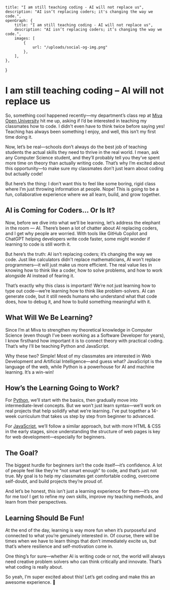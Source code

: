	title: "I am still teaching coding - AI will not replace us",
	description: "AI isn’t replacing coders; it's changing the way we code.",
	openGraph: {
		title: "I am still teaching coding - AI will not replace us",
		description: "AI isn’t replacing coders; it’s changing the way we code.",
		images: [
			{
				url: "/uploads/social-og-img.png"
			},
		],
	},
}

# I am still teaching coding – AI will not replace us

So, something cool happened recently—my department’s class rep at [Miva Open University](https://miva.university/) hit me up, asking if I’d be interested in teaching my classmates how to code.
I didn't even have to think twice before saying yes! Teaching has always been something I enjoy, and well, this isn’t my first time doing it.

Now, let’s be real—schools don’t always do the best job of teaching students the actual skills they need to thrive in the real world. I mean, ask any Computer Science student,
and they’ll probably tell you they’ve spent more time on theory than actually writing code. That’s why I’m excited about this opportunity—to make sure my classmates don’t just
learn about coding but actually code!

But here’s the thing: I don’t want this to feel like some boring, rigid class where I’m just throwing information at people. Nope! This is going to be a fun, collaborative
experience where we all learn, build, and grow together.

## AI is Coming for Coders… Or Is It?

Now, before we dive into what we’ll be learning, let’s address the elephant in the room — AI. There’s been a lot of chatter about AI replacing coders, and I get why people are worried.
With tools like GitHub Copilot and ChatGPT helping developers write code faster, some might wonder if learning to code is still worth it.

But here’s the truth: AI isn’t replacing coders; it’s changing the way we code. Just like calculators didn't replace mathematicians, AI won’t replace programmers—it will just make us
more efficient. The real value lies in knowing how to think like a coder, how to solve problems, and how to work alongside AI instead of fearing it.

That’s exactly why this class is important! We’re not just learning how to type out code—we’re learning how to think like problem-solvers. AI can generate code, but it still needs humans
who understand what that code does, how to debug it, and how to build something meaningful with it.

## What Will We Be Learning?

Since I’m at Miva to strengthen my theoretical knowledge in Computer Science (even though I’ve been working as a Software Developer for years), I know firsthand how important it is to connect
theory with practical coding. That’s why I’ll be teaching Python and JavaScript.

Why these two? Simple! Most of my classmates are interested in Web Development and Artificial Intelligence—and guess what? JavaScript is the language of the web, while Python is a powerhouse
for AI and machine learning. It’s a win-win!

## How’s the Learning Going to Work?

For [Python](https://docs.google.com/document/d/1NFhZROaIMZ4PbpRfMSMvpPdNP5XgCBhDrMrFT33Xb4s/edit?usp=sharing), we’ll start with the basics, then gradually move into intermediate-level concepts. But we won’t just learn syntax—we’ll work on real projects that help solidify what we’re learning.
I’ve put together a 14-week curriculum that takes us step by step from beginner to advanced.

For [JavaScript](https://docs.google.com/document/d/1C-Zbt9witUIgiO2s9tYtRKjhJQj3YXQ3HqhPYFFisSs/edit?usp=sharing), we’ll follow a similar approach, but with more HTML & CSS in the early stages, since understanding the structure of web pages is key for web development—especially for beginners.

## The Goal?

The biggest hurdle for beginners isn’t the code itself—it’s confidence. A lot of people feel like they’re “not smart enough” to code, and that’s just not true. My goal is to help my classmates
get comfortable coding, overcome self-doubt, and build projects they’re proud of.

And let’s be honest, this isn’t just a learning experience for them—it’s one for me too! I get to refine my own skills, improve my teaching methods, and learn from their perspectives.

## Learning Should Be Fun!

At the end of the day, learning is way more fun when it’s purposeful and connected to what you’re genuinely interested in. Of course, there will be times when we have to learn things that don’t
immediately excite us, but that’s where resilience and self-motivation come in.

One thing’s for sure—whether AI is writing code or not, the world will always need creative problem solvers who can think critically and innovate. That’s what coding is really about.

So yeah, I’m super excited about this! Let’s get coding and make this an awesome experience. 🚀
